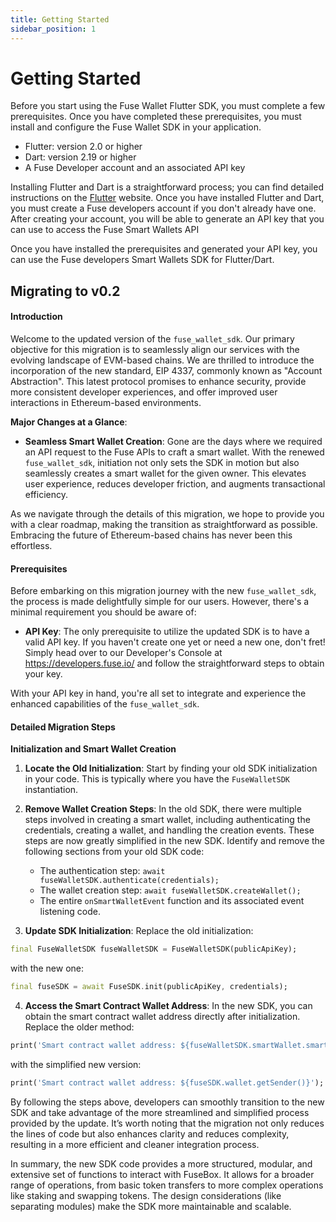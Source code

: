 ```yaml
---
title: Getting Started
sidebar_position: 1
---
```


# Getting Started

Before you start using the Fuse Wallet Flutter SDK, you must complete a few prerequisites. Once you have completed these prerequisites, you must install and configure the Fuse Wallet SDK in your application.

- Flutter: version 2.0 or higher
- Dart: version 2.19 or higher
- A Fuse Developer account and an associated API key

Installing Flutter and Dart is a straightforward process; you can find detailed instructions on the [Flutter](https://flutter.dev) website. Once you have installed Flutter and Dart, you must create a Fuse developers account if you don't already have one. After creating your account, you will be able to generate an API key that you can use to access the Fuse Smart Wallets API

Once you have installed the prerequisites and generated your API key, you can use the Fuse developers Smart Wallets SDK for Flutter/Dart.

## Migrating to v0.2

#### Introduction

Welcome to the updated version of the `fuse_wallet_sdk`. Our primary objective for this migration is to seamlessly align our services with the evolving landscape of EVM-based chains. We are thrilled to introduce the incorporation of the new standard, EIP 4337, commonly known as "Account Abstraction". This latest protocol promises to enhance security, provide more consistent developer experiences, and offer improved user interactions in Ethereum-based environments.

**Major Changes at a Glance**:

- **Seamless Smart Wallet Creation**: Gone are the days where we required an API request to the Fuse APIs to craft a smart wallet. With the renewed `fuse_wallet_sdk`, initiation not only sets the SDK in motion but also seamlessly creates a smart wallet for the given owner. This elevates user experience, reduces developer friction, and augments transactional efficiency.

As we navigate through the details of this migration, we hope to provide you with a clear roadmap, making the transition as straightforward as possible. Embracing the future of Ethereum-based chains has never been this effortless.

#### Prerequisites

Before embarking on this migration journey with the new `fuse_wallet_sdk`, the process is made delightfully simple for our users. However, there's a minimal requirement you should be aware of:

- **API Key**: The only prerequisite to utilize the updated SDK is to have a valid API key. If you haven't create one yet or need a new one, don't fret! Simply head over to our Developer's Console at https://developers.fuse.io/ and follow the straightforward steps to obtain your key.

With your API key in hand, you're all set to integrate and experience the enhanced capabilities of the `fuse_wallet_sdk`.

#### Detailed Migration Steps

**Initialization and Smart Wallet Creation**

1.  **Locate the Old Initialization**:
    Start by finding your old SDK initialization in your code. This is typically where you have the `FuseWalletSDK` instantiation.
2.  **Remove Wallet Creation Steps**:
    In the old SDK, there were multiple steps involved in creating a smart wallet, including authenticating the credentials, creating a wallet, and handling the creation events. These steps are now greatly simplified in the new SDK.
    Identify and remove the following sections from your old SDK code:

    - The authentication step: `await fuseWalletSDK.authenticate(credentials);`
    - The wallet creation step: `await fuseWalletSDK.createWallet();`
    - The entire `onSmartWalletEvent` function and its associated event listening code.

3.  **Update SDK Initialization**:
    Replace the old initialization:

```dart
final FuseWalletSDK fuseWalletSDK = FuseWalletSDK(publicApiKey);
```

with the new one:

```dart
final fuseSDK = await FuseSDK.init(publicApiKey, credentials);
```

4.  **Access the Smart Contract Wallet Address**:
    In the new SDK, you can obtain the smart contract wallet address directly after initialization. Replace the older method:

```dart
print('Smart contract wallet address: ${fuseWalletSDK.smartWallet.smartWalletAddress}');
```

with the simplified new version:

```dart
print('Smart contract wallet address: ${fuseSDK.wallet.getSender()}');

```

By following the steps above, developers can smoothly transition to the new SDK and take advantage of the more streamlined and simplified process provided by the update. It’s worth noting that the migration not only reduces the lines of code but also enhances clarity and reduces complexity, resulting in a more efficient and cleaner integration process.

In summary, the new SDK code provides a more structured, modular, and extensive set of functions to interact with FuseBox. It allows for a broader range of operations, from basic token transfers to more complex operations like staking and swapping tokens. The design considerations (like separating modules) make the SDK more maintainable and scalable.
